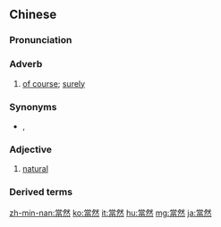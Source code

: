 {{also|当然}}
==Chinese==
{{zh-forms|s=当然}}

===Pronunciation===
{{zh-pron
|m=dāngrán,tl=y
|ma=y
|c=dong1 jin4
|h=pfs=tông-yèn
|mn=qz,tp,xm:tong-liân/kh,zz:tong-jiân
|cat=adv,a
}}

===Adverb===
{{zh-adv}}

# [[of course]]; [[surely]]

===Synonyms===
* {{qualifier|Cantonese}} {{zh-l|梗係}}, {{qualifier|Cantonese}} {{zh-l|實}}

===Adjective===
{{zh-adj}}

# [[natural]]

===Derived terms===
{{zh-der|理所當然}}

{{zh-cat|Beginning}}

[[zh-min-nan:當然]]
[[ko:當然]]
[[it:當然]]
[[hu:當然]]
[[mg:當然]]
[[ja:當然]]